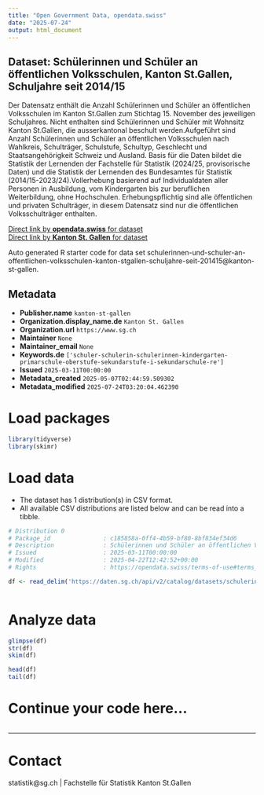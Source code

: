 ```yaml
---
title: "Open Government Data, opendata.swiss"
date: "2025-07-24"
output: html_document
---
```


## Dataset: Schülerinnen und Schüler an öffentlichen Volksschulen, Kanton St.Gallen, Schuljahre seit 2014/15

Der Datensatz enthält die Anzahl Schülerinnen und Schüler an öffentlichen Volksschulen im Kanton St.Gallen zum Stichtag 15. November des jeweiligen Schuljahres. Nicht enthalten sind Schülerinnen und Schüler mit Wohnsitz Kanton St.Gallen, die ausserkantonal beschult werden.Aufgeführt sind Anzahl Schülerinnen und Schüler an öffentlichen Volksschulen nach Wahlkreis, Schulträger, Schulstufe, Schultyp, Geschlecht und Staatsangehörigkeit Schweiz und Ausland. Basis für die Daten bildet die Statistik der Lernenden der Fachstelle für Statistik (2024/25, provisorische Daten) und die Statistik der Lernenden des Bundesamtes für Statistik (2014/15-2023/24).Vollerhebung basierend auf Individualdaten aller Personen in Ausbildung, vom Kindergarten bis zur beruflichen Weiterbildung, ohne Hochschulen. Erhebungspflichtig sind alle öffentlichen und privaten Schulträger, in diesem Datensatz sind nur die öffentlichen Volksschulträger enthalten.

[Direct link by **opendata.swiss** for dataset](https://opendata.swiss/de/dataset/schulerinnen-und-schuler-an-offentlichen-volksschulen-kanton-st-gallen-schuljahre-seit-2014-15)<br>
[Direct link by **Kanton St. Gallen** for dataset](https://daten.sg.ch/explore/dataset/schulerinnen-und-schuler-an-offentlichen-volksschulen-kanton-stgallen-schuljahre-seit-201415/)

Auto generated R starter code for data set schulerinnen-und-schuler-an-offentlichen-volksschulen-kanton-stgallen-schuljahre-seit-201415@kanton-st-gallen.

## Metadata

- **Publisher.name** `kanton-st-gallen`
- **Organization.display_name.de** `Kanton St. Gallen`
- **Organization.url** `https://www.sg.ch`
- **Maintainer** `None`
- **Maintainer_email** `None`
- **Keywords.de** `['schuler-schulerin-schulerinnen-kindergarten-primarschule-oberstufe-sekundarstufe-i-sekundarschule-re']`
- **Issued** `2025-03-11T00:00:00`
- **Metadata_created** `2025-05-07T02:44:59.509302`
- **Metadata_modified** `2025-07-24T03:20:04.462390`


# Load packages

```r

library(tidyverse)
library(skimr)

```

# Load data

-   The dataset has 1 distribution(s) in CSV format.
-   All available CSV distributions are listed below and can be read into a tibble.

```r

# Distribution 0
# Package_id               : c185858a-0ff4-4b59-bf80-8bf834ef34d6
# Description              : Schülerinnen und Schüler an öffentlichen Volksschulen, Kanton St.Gallen, Schuljahre seit 2014/15 (csv)
# Issued                   : 2025-03-11T00:00:00
# Modified                 : 2025-04-22T12:42:52+00:00
# Rights                   : https://opendata.swiss/terms-of-use#terms_by

df <- read_delim('https://daten.sg.ch/api/v2/catalog/datasets/schulerinnen-und-schuler-an-offentlichen-volksschulen-kanton-stgallen-schuljahre-seit-201415/exports/csv?use_labels=true')



```

# Analyze data

```r

glimpse(df)
str(df)
skim(df)

head(df)
tail(df)

```

# Continue your code here...

```r

```

------------------------------------------------------------------------

# Contact

statistik@sg.ch | Fachstelle für Statistik Kanton St.Gallen
